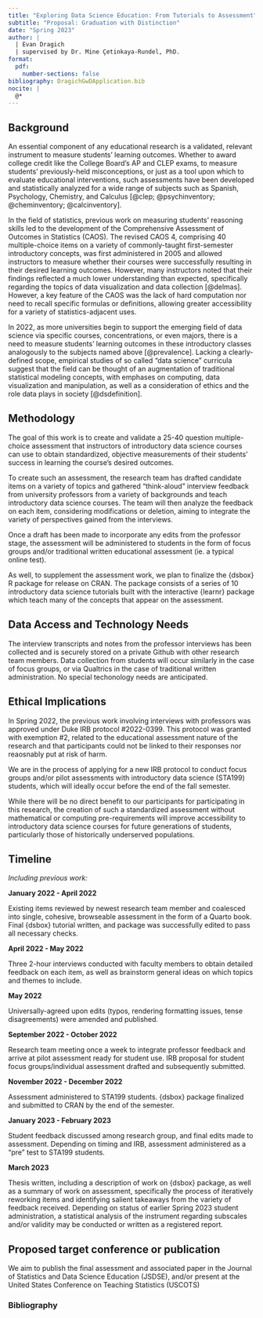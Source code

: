 ```yaml
---
title: "Exploring Data Science Education: From Tutorials to Assessment"
subtitle: "Proposal: Graduation with Distinction"
date: "Spring 2023"
author: |
  | Evan Dragich
  | supervised by Dr. Mine Çetinkaya-Rundel, PhD.
format:
  pdf:
    number-sections: false
bibliography: DragichGwDApplication.bib
nocite: |
  @*
---
```


## Background

An essential component of any educational research is a validated, relevant instrument to measure students' learning outcomes. Whether to award college credit like the College Board's AP and CLEP exams, to measure students' previously-held misconceptions, or just as a tool upon which to evaluate educational interventions, such assessments have been developed and statistically analyzed for a wide range of subjects such as Spanish, Psychology, Chemistry, and Calculus [@clep; @psychinventory; @cheminventory; @calcinventory].

In the field of statistics, previous work on measuring students' reasoning skills led to the development of the Comprehensive Assessment of Outcomes in Statistics (CAOS). The revised CAOS 4, comprising 40 multiple-choice items on a variety of commonly-taught first-semester introductory concepts, was first administered in 2005 and allowed instructors to measure whether their courses were successfully resulting in their desired learning outcomes. However, many instructors noted that their findings reflected a much lower understanding than expected, specifically  regarding the topics of data visualization and data collection [@delmas]. However, a key feature of the CAOS was the lack of hard computation nor need to recall specific formulas or definitions, allowing greater accessibility for a variety of statistics-adjacent uses.

In 2022, as more universities begin to support the emerging field of data science via specific courses, concentrations, or even majors, there is a need to measure students' learning outcomes in these introductory classes analogously to the subjects named above [@prevalence]. Lacking a clearly-defined scope, empirical studies of so called "data science" curricula suggest that the field can be thought of an augmentation of traditional statistical modeling concepts, with emphases on computing, data visualization and manipulation, as well as a consideration of ethics and the role data plays in society [@dsdefinition].

## Methodology

The goal of this work is to create and validate a 25-40 question multiple-choice assessment that instructors of introductory data science courses can use to obtain standardized, objective measurements of their students' success in learning the course's desired outcomes. 

To create such an assessment, the research team has drafted candidate items on a variety of topics and gathered "think-aloud" interview feedback from university professors from a variety of backgrounds and teach introductory data science courses. The team will then analyze the feedback on each item, considering modifications or deletion, aiming to integrate the variety of perspectives gained from the interviews.

Once a draft has been made to incorporate any edits from the professor stage, the assessment will be administered to students in the form of focus groups and/or traditional written educational assessment (ie. a typical online test).

As well, to supplement the assessment work, we plan to finalize the {dsbox} R package for release on CRAN. The package consists of a series of 10 introductory data science tutorials built with the interactive {learnr} package which teach many of the concepts that appear on the assessment.

## Data Access and Technology Needs

The interview transcripts and notes from the professor interviews has been collected and is securely stored on a private Github with other research team members. Data collection from students will occur similarly in the case of focus groups, or via Qualtrics in the case of traditional written administration. No special techonology needs are anticipated.

## Ethical Implications

In Spring 2022, the previous work involving interviews with professors was approved under Duke IRB protocol #2022-0399. This protocol was granted with exemption #2, related to the educational assessment nature of the research and that participants could not be linked to their responses nor reaosnably put at risk of harm.

We are in the process of applying for a new IRB protocol to conduct focus groups and/or pilot assessments with introductory data science (STA199) students, which will ideally occur before the end of the fall semester.

While there will be no direct benefit to our participants for participating in this research, the creation of such a standardized assessment without mathematical or computing pre-requirements will improve accessibility to introductory data science courses for future generations of students, particularly those of historically underserved populations.

## Timeline

*Including previous work:*

**January 2022 - April 2022**

Existing items reviewed by newest research team member and coalesced into single, cohesive, browseable assessment in the form of a Quarto book. Final {dsbox} tutorial written, and package was successfully edited to pass all necessary checks.

**April 2022 - May 2022**

Three 2-hour interviews conducted with faculty members to obtain detailed feedback on each item, as well as brainstorm general ideas on which topics and themes to include.

**May 2022**

Universally-agreed upon edits (typos, rendering formatting issues, tense disagreements) were amended and published.

**September 2022 - October 2022**

Research team meeting once a week to integrate professor feedback and arrive at pilot assessment ready for student use. IRB proposal for student focus groups/individual assessment drafted and subsequently submitted. 

**November 2022 - December 2022**

Assessment administered to STA199 students. {dsbox} package finalized and submitted to CRAN by the end of the semester.

**January 2023 - February 2023**

Student feedback discussed among research group, and final edits made to assessment. Depending on timing and IRB, assessment administered as a "pre" test to STA199 students.

**March 2023**

Thesis written, including a description of work on {dsbox} package, as well as a summary of work on assessment, specifically the process of iteratively reworking items and identifying salient takeaways from the variety of feedback received. Depending on status of earlier Spring 2023 student administration, a statistical analysis of the instrument regarding subscales and/or validity may be conducted or written as a registered report.

## Proposed target conference or publication

We aim to publish the final assessment and associated paper in the Journal of Statistics and Data Science Education (JSDSE), and/or present at the United States Conference on Teaching Statistics (USCOTS)

### Bibliography

::: {#refs}
:::





